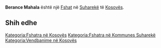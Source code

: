 {{Fshat në Kosovës
 | Emri                = Berance Mahala
| srp_N_name = Berance Mahala
| srp_N_FULL_NAME_RO = Berance Mahala
| srp_N_FULL_NAME_ND_RO = Berance Mahala
| srp_N_SORT_NAME_RG = BERANCEMAHALA
| srp_N_FULL_NAME_RG = Berance Mahala
| srp_N_FULL_NAME_ND_RG = Berance Mahala

 | Emri (Rasa dhanore) = 
 | Figura              = 
 | Shteti              = Kosovo
 | Komuna              = Suharekë
 | Kodi postar         = 
 | Sipërfaqja          = 

 | Popullsia           = 

 | Regj. i popullsisë  = 
 | Dend. e popullsisë  = 
 | Faqja zyrtare       = 
 <!--- Koordinatat ----> 
 | Gjerësia            = 42.789722
 | Gjatësia            = 20.768056
 | Lartësia            = 
}}
'''Berance Mahala''' është një [[Fshat]] në [[Suharekë]] të [[Kosovës]].

<!-- == Gjeografia == -->
<!-- == Historia == -->
<!-- == Demografia == -->
== Shih edhe ==
{{Komuna Suharekë}}
{{Kosovo-Administrata-Cung}}

[[Kategoria:Fshatra në Kosovës]]
[[Kategoria:Fshatra në Kommunes Suharekë]]
[[Kategoria:Vendbanime në Kosovës]]